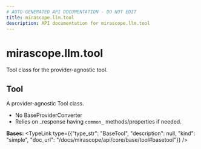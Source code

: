 ```yaml
---
# AUTO-GENERATED API DOCUMENTATION - DO NOT EDIT
title: mirascope.llm.tool
description: API documentation for mirascope.llm.tool
---
```


# mirascope.llm.tool

Tool class for the provider-agnostic tool.

## <ApiType type="Class" path="llm/tool" symbolName="Tool" /> Tool

A provider-agnostic Tool class.
- No BaseProviderConverter
- Relies on _response having `common_` methods/properties if needed.

**Bases:** 
<TypeLink type={{"type_str": "BaseTool", "description": null, "kind": "simple", "doc_url": "/docs/mirascope/api/core/base/tool#basetool"}} />


